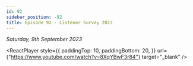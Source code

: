 ```yaml
---
id: 92
sidebar_position: -92
title: Episode 92 - Listener Survey 2023
---
```



_Saturday, 9th September 2023_

<ReactPlayer
  style={{
    paddingTop: 10,
    paddingBottom: 20,
  }}
  url={"https://www.youtube.com/watch?v=8XqYBwF3r84"}
  target="_blank"
/>
